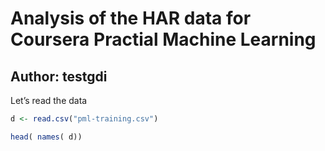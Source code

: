 # Analysis of the HAR data for Coursera Practial Machine Learning

## Author: testgdi

Let's read the data

```r
d <- read.csv("pml-training.csv")

head( names( d))
```

